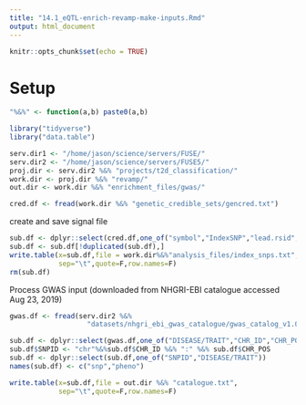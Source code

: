 ```yaml
---
title: "14.1_eQTL-enrich-revamp-make-inputs.Rmd"
output: html_document
---
```


```r
knitr::opts_chunk$set(echo = TRUE)
```

# Setup

```r

"%&%" <- function(a,b) paste0(a,b)

library("tidyverse")
library("data.table")

serv.dir1 <- "/home/jason/science/servers/FUSE/" 
serv.dir2 <- "/home/jason/science/servers/FUSE5/" 
proj.dir <- serv.dir2 %&% "projects/t2d_classification/"
work.dir <- proj.dir %&% "revamp/"
out.dir <- work.dir %&% "enrichment_files/gwas/"

cred.df <- fread(work.dir %&% "genetic_credible_sets/gencred.txt")

```

create and save signal file 

```r

sub.df <- dplyr::select(cred.df,one_of("symbol","IndexSNP","lead.rsid","CondID"))
sub.df <- sub.df[!duplicated(sub.df),]
write.table(x=sub.df,file = work.dir%&%"analysis_files/index_snps.txt",
            sep="\t",quote=F,row.names=F)
rm(sub.df)


```

Process GWAS input (downloaded from NHGRI-EBI catalogue accessed Aug 23, 2019)

```r

gwas.df <- fread(serv.dir2 %&%
                   "datasets/nhgri_ebi_gwas_catalogue/gwas_catalog_v1.0-associations_e96_r2019-07-30.tsv",sep="\t")

sub.df <- dplyr::select(gwas.df,one_of("DISEASE/TRAIT","CHR_ID","CHR_POS"))
sub.df$SNPID <- "chr"%&%sub.df$CHR_ID %&% ":" %&% sub.df$CHR_POS
sub.df <- dplyr::select(sub.df,one_of("SNPID","DISEASE/TRAIT"))
names(sub.df) <- c("snp","pheno")

write.table(x=sub.df,file = out.dir %&% "catalogue.txt",
            sep="\t",quote=F,row.names=F)

```


